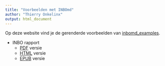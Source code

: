 ```yaml
---
title: "Voorbeelden met INBOmd"
author: "Thierry Onkelinx"
output: html_document
---
```


Op deze website vind je de gerenderde voorbeelden van [inbomd_examples](https://github.com/inbo/inbomd_examples).

- INBO rapport
    - [PDF](docs/inbo_rapport/INBO_rapport.pdf) versie
    - [HTML](docs/inbo_rapport/dankwoord.html) versie
    - [EPUB](docs/inbo_rapport/INBO_rapport.epub) versie
